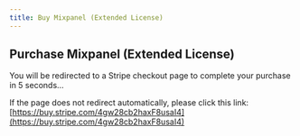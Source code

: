 ```yaml
---
title: Buy Mixpanel (Extended License)
---
```



<Head>
  <meta httpEquiv="refresh" content="5; url='https://buy.stripe.com/4gw28cb2haxF8usaI4'" />
</Head>

## Purchase Mixpanel (Extended License)

You will be redirected to a Stripe checkout page to complete your purchase in 5 seconds…

If the page does not redirect automatically, please click this link: [https://buy.stripe.com/4gw28cb2haxF8usaI4](https://buy.stripe.com/4gw28cb2haxF8usaI4)
